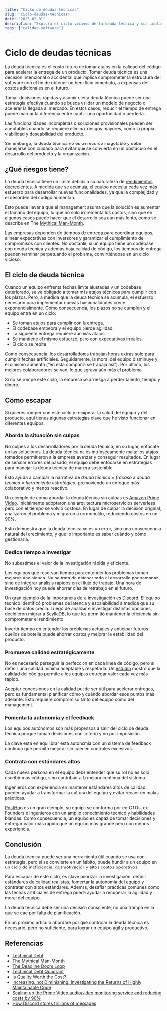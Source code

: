 ```yaml
---
title: "Ciclo de deudas técnicas"
slug: "ciclo-deudas-tecnicas"
date: "2025-02-01"
description: "Explora el ciclo vicioso de la deuda técnica y sus implicaciones en el desarrollo de software. Aprende estrategias efectivas para manejar y evitar la acumulación de deuda técnica, y cómo mantener un balance entre velocidad de desarrollo y calidad del código."
tags: ["calidad-software"]
---
```


# Ciclo de deudas técnicas

La deuda técnica es el costo futuro de tomar atajos en la calidad del código para acelerar la entrega de un producto. Tomar deuda técnica es una decisión intencional o accidental que implica comprometer la estructura del software con el fin de obtener un beneficio inmediato, a expensas de costos adicionales en el futuro.

Tomar decisiones rápidas y asumir cierta deuda técnica puede ser una estrategia efectiva cuando se busca validar un modelo de negocio o acelerar la llegada al mercado. En estos casos, reducir el tiempo de entrega puede marcar la diferencia entre captar una oportunidad o perderla.

Las funcionalidades incompletas o soluciones provisionales pueden ser aceptables cuando se requiere eliminar riesgos mayores, como la propia viabilidad y deseabilidad del producto.

Sin embargo, la deuda técnica no es un recurso inagotable y debe manejarse con cuidado para evitar que se convierta en un obstáculo en el desarrollo del producto y la organización.

## ¿Qué riesgos tiene?

La deuda técnica tiene un límite debido a su naturaleza de [rendimientos decrecientes](https://martinfowler.com/articles/is-quality-worth-cost.html). A medida que se acumula, el equipo necesita cada vez más esfuerzo para desarrollar nuevas funcionalidades, ya que la complejidad y el desorden del código aumentan.

Esto puede llevar a que el management asuma que la solución es aumentar el tamaño del equipo, lo que no solo incrementa los costos, sino que en algunos casos puede hacer que el desarrollo sea aún más lento, como se describe en The [Mythical Man-Month](https://en.wikipedia.org/wiki/The_Mythical_Man-Month).

Las empresas dependen de tiempos de entrega para coordinar equipos, alinear expectativas con inversores y garantizar el cumplimiento de compromisos con clientes. No obstante, si un equipo tiene un codebase con deuda técnica y además baja calidad de código, los tiempos de entrega pueden terminar perpetuando el problema, convirtiéndose en un ciclo vicioso.

## El ciclo de deuda técnica

Cuando un equipo enfrenta fechas límite ajustadas y un codebase deteriorado, se ve obligado a tomar más atajos técnicos para cumplir con los plazos. Pero, a medida que la deuda técnica se acumula, el esfuerzo necesario para implementar nuevas funcionalidades crece exponencialmente. Como consecuencia, los plazos no se cumplen y el equipo entra en un ciclo:

- Se toman atajos para cumplir con la entrega.
- El codebase empeora y el equipo pierde agilidad.
- La siguiente entrega requiere aún más atajos.
- Se mantiene el mismo esfuerzo, pero con expectativas irreales.
- El ciclo se repite

Como consecuencia, los desarrolladores trabajan horas extras solo para cumplir fechas artificiales. Seguidamente, la moral del equipo disminuye y el cinismo aumenta (“en esta compañía se trabaja así”). Por último, los mejores colaboradores se van, lo que agrava aún más el problema.

Si no se rompe este ciclo, la empresa se arriesga a perder talento, tiempo y dinero.

## Cómo escapar

Si quieres romper con este ciclo y recuperar la salud del equipo y del producto, aquí tienes algunas estrategias clave que he visto funcionar en diferentes equipos.

### Aborda la situación sin culpas

No culpes a los desarrolladores por la deuda técnica; en su lugar, enfócate en las soluciones. La deuda técnica no es intrínsecamente mala: los atajos tomados permitieron a la empresa avanzar y conseguir resultados. En lugar de señalar errores del pasado, el equipo debe enfocarse en estrategias para manejar la deuda técnica de manera sostenible.

Esto ayuda a cambiar la narrativa de *deuda técnica = fracaso* a *deuda técnica = herramienta estratégica*, promoviendo un enfoque más colaborativo y menos reactivo.

Un ejemplo de cómo abordar la deuda técnica sin culpas es [Amazon Prime Video](https://archive.is/ehJbY). Inicialmente adoptaron una arquitectura microservicios serverless pero con el tiempo se volvió costosa. En lugar de culpar la decisión original, analizaron el problema y migraron a un monolito, reduciendo costos en un 90%.

Esto demuestra que la deuda técnica no es un error, sino una consecuencia natural del crecimiento, y que lo importante es saber cuándo y cómo gestionarla.

### Dedica tiempo a investigar

No subestimes el valor de la investigación rápida y eficiente.

Los equipos que reservan tiempo para entender los problemas toman mejores decisiones. No se trata de detener todo el desarrollo por semanas, sino de integrar análisis rápidos en el flujo de trabajo. Una hora de investigación hoy puede ahorrar días de retrabajo en el futuro.

Un gran ejemplo de la importancia de la investigación es [Discord](https://discord.com/blog/how-discord-stores-trillions-of-messages). El equipo técnico identificó problemas de latencia y escalabilidad a medida que su base de datos crecía. Luego de analizar e investigar distintas opciones, decidieron migrar a ScyllaDB, lo que les permitió mantener la eficiencia sin comprometer el rendimiento.

Invertir tiempo en entender los problemas actuales y anticipar futuros cuellos de botella puede ahorrar costos y mejorar la estabilidad del producto.

### Promueve calidad estratégicamente

No es necesario perseguir la perfección en cada línea de código, pero sí definir una calidad mínima aceptable y respetarla. Un [estudio](https://arxiv.org/abs/2401.13407) mostró que la calidad del código permite a los equipos entregar valor cada vez más rapido.

Aceptar concesiones en la calidad  puede ser útil para acelerar entregas, pero es fundamental planificar cómo y cuándo abordar esos puntos más adelante. Esto requiere compromiso tanto del equipo como del management.

### Fomenta la autonomía y el feedback

Los equipos autónomos son más propensos a salir del ciclo de deuda técnica porque toman decisiones con criterio y no por imposición.

La clave está en equilibrar esta autonomía con un sistema de feedback continuo que permita mejorar sin caer en controles excesivos.

### Contrata con estándares altos

Cada nueva persona en el equipo debe entender que su rol no es solo escribir más código, sino contribuir a la mejora continua del sistema.

Ingenieros con experiencia en mantener estándares altos de calidad pueden ayudar a transformar la cultura del equipo y evitar recaer en malas prácticas.

[PostHog](https://newsletter.posthog.com/p/the-deadline-doom-loop) es un gran ejemplo, su equipo se conforma por ex-CTOs, ex-Founders e ingenieros con un amplio conocimiento técnico y habilidades blandas. Como consecuencia, un equipo es capaz de tomar decisiones y entregar valor más rapido que un equipo más grande pero con menos experiencia.

## Conclusión

La deuda técnica puede ser una herramienta útil cuando se usa con estrategia, pero si se convierte en un hábito, puede hundir a un equipo en un ciclo de ineficiencia, desmotivación y altos costos operativos.

Para escapar de este ciclo, es clave priorizar la investigación, definir estándares de calidad realistas, fomentar la autonomía del equipo y contratar con altos estándares. Además, desafiar prácticas comunes como las fechas artificiales de entrega puede ayudar a recuperar la agilidad y moral del equipo.

La deuda técnica debe ser una decisión consciente, no una trampa en la que se cae por falta de planificación.

En un próximo artículo abordaré por qué controlar la deuda técnica es necesario, pero no suficiente, para lograr un equipo ágil y productivo.

## Referencias

- [Technical Debt](https://martinfowler.com/bliki/TechnicalDebt.html)
- [The Mythical Man-Month](https://en.wikipedia.org/wiki/The_Mythical_Man-Month)
- [The Deadline Doom Loop](https://newsletter.posthog.com/p/the-deadline-doom-loop?utm_source=tldrfounders)
- [Technical Debt Quadrant](https://martinfowler.com/bliki/TechnicalDebtQuadrant.html)
- [Is Quality Worth the Cost?](https://martinfowler.com/articles/is-quality-worth-cost.html)
- [Increasing, not Diminishing: Investigating the Returns of Highly Maintainable Code](https://arxiv.org/abs/2401.13407)
- [Scaling up the Prime Video audio/video monitoring service and reducing costs by 90%](https://archive.is/ehJbY)
- [How Discord stores trillions of messages](https://discord.com/blog/how-discord-stores-trillions-of-messages)